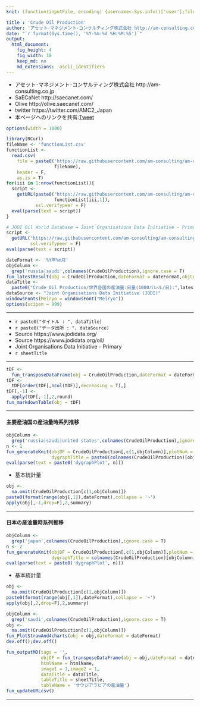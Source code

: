 ```yaml
---
knit: (function(inputFile, encoding) {username<-Sys.info()['user'];fileName<-'defaultPath.csv';pathToFile <-paste0('C:/Users/', username,'/Desktop/pathToCSV/');setwd(pathToFile);buf0<-read.csv(fileName,header = F,skip = 0,stringsAsFactor = F,check.names = F,fileEncoding = 'utf-8');timeStamp<-format(Sys.time(),'%Y%m%d%H%M%S');htmlName<-'CrudeOilProduction';rmarkdown::render(inputFile, encoding = encoding, output_file = paste0('C:/Users/',username,buf0[2,1],'charts/','am-consulting.co.jp-',htmlName,'.html')) })

title : 'Crude Oil Production'
author: 'アセット･マネジメント･コンサルティング株式会社 http://am-consulting.co.jp'
date: "`r format(Sys.time(), '%Y-%m-%d %H:%M:%S')`"
output: 
  html_document:
    fig_height: 4
    fig_width: 10
    keep_md: no
    md_extensions: -ascii_identifiers 
---
```

<link href="http://knowledgevault.saecanet.com/components/rmarkdown-html.css" rel="stylesheet">
<script src="http://knowledgevault.saecanet.com/components/JavascriptCode.js"></script>
<style>.main-container {max-width : 1000px;}</style>

- アセット･マネジメント･コンサルティング株式会社 http://am-consulting.co.jp
- SaECaNet http://saecanet.com/
- Olive http://olive.saecanet.com/
- twitter https://twitter.com/AMC2_Japan
- 本ページへのリンクを共有:<a href="https://twitter.com/share" class="twitter-share-button" data-via="AMC2_Japan" data-size="large">Tweet</a> <script>!function(d,s,id){var js,fjs=d.getElementsByTagName(s)[0],p=/^http:/.test(d.location)?'http':'https';if(!d.getElementById(id)){js=d.createElement(s);js.id=id;js.src=p+'://platform.twitter.com/widgets.js';fjs.parentNode.insertBefore(js,fjs);}}(document, 'script', 'twitter-wjs');</script>

```r
options(width = 1000)
```

```r
library(RCurl)
fileName <- 'functionList.csv'
functionList <-
  read.csv(
    file = paste0('https://raw.githubusercontent.com/am-consulting/am-consulting.github.io/master/csv/',
                  fileName),
    header = F,
    as.is = T)
for(iii in 1:nrow(functionList)){
  script <- 
    getURL(paste0("https://raw.githubusercontent.com/am-consulting/am-consulting.github.io/master/", 
                  functionList[iii,1]),
           ssl.verifypeer = F)
  eval(parse(text = script))
}
```

```r
# JODI Oil World Database → Joint Organisations Data Initiative - Primary (all data) → TIME → ×で全てのチェックを外す → Fromで期間指定 → Search → チェック → Show Table
script <-
  getURL("https://raw.githubusercontent.com/am-consulting/am-consulting.github.io/master/importCrudeOilProduction.r",
         ssl.verifypeer = F)
eval(parse(text = script))
```

```r
dateFormat <- '%Y年%m月'
objColumn <-
  grep('russia|saudi',colnames(CrudeOilProduction),ignore.case = T)
fun_latestResult(obj = CrudeOilProduction,dateFormat = dateFormat,objColumn = objColumn)
dataTitle <- 
  paste0("Crude Oil Production/世界各国の産油量:日量(1000バレル/日):",latestResult)
dataSource <- "Joint Organisations Data Initiative (JODI)"
windowsFonts(Meiryo = windowsFont("Meiryo"))
options(scipen = 999)
```

***

- `r paste0("タイトル : ", dataTitle)`
- `r paste0("データ出所 : ", dataSource)`
- Source https://www.jodidata.org/
- Source https://www.jodidata.org/oil/
- Joint Organisations Data Initiative - Primary
- `r sheetTitle`

***

```r
tDF <-
  fun_transposeDataFrame(obj = CrudeOilProduction,dateFormat = dateFormat,colName = 'Country',tailN = 6)
tDF <-
  tDF[order(tDF[,ncol(tDF)],decreasing = T),]
tDF[,-1] <-
  apply(tDF[,-1],2,round)
fun_markdownTable(obj = tDF)
```

***
#### 主要産油国の産油量時系列推移

```r
objColumn <-
  grep('russia|saudi|united states',colnames(CrudeOilProduction),ignore.case = T)
n <- 1
fun_generateKnit(objDF = CrudeOilProduction[,c(1,objColumn)],plotNum = n,group = 0,
                 dygraphTitle = paste0(colnames(CrudeOilProduction)[objColumn],collapse = '×'))
eval(parse(text = paste0('dygraphPlot', n)))
```

- 基本統計量

```r
obj <-
  na.omit(CrudeOilProduction[c(1,objColumn)])
paste0(format(range(obj[,1]),dateFormat),collapse = '~')
apply(obj[,-1,drop=F],2,summary)
```

***
#### 日本の産油量時系列推移

```r
objColumn <-
  grep('japan',colnames(CrudeOilProduction),ignore.case = T)
n <- 2
fun_generateKnit(objDF = CrudeOilProduction[,c(1,objColumn)],plotNum = n,group = 0,quantiles = 2,
                 dygraphTitle = colnames(CrudeOilProduction)[objColumn])
eval(parse(text = paste0('dygraphPlot', n)))
```

- 基本統計量

```r
obj <-
  na.omit(CrudeOilProduction[c(1,objColumn)])
paste0(format(range(obj[,1]),dateFormat),collapse = '~')
apply(obj[,2,drop=F],2,summary)
```

```r
objColumn <-
  grep('saudi',colnames(CrudeOilProduction),ignore.case = T)
obj <-
  na.omit(CrudeOilProduction[c(1,objColumn)])
fun_PlotStrawAnd4charts(obj = obj,dateFormat = dateFormat)
dev.off();dev.off()
```

```r
fun_outputMD(tags = '',
             objDF = fun_transposeDataFrame(obj = obj,dateFormat = dateFormat,colName = 'Country'),
             htmlName = htmlName,
             image1 = 1,image2 = 1,
             dataTitle = dataTitle,
             tableTitle = sheetTitle,
             tableName = 'サウジアラビアの産油量')
fun_updateURLcsv()
```

***
<script>MakeNegative();</script>
<script>
  (function(i,s,o,g,r,a,m){i['GoogleAnalyticsObject']=r;i[r]=i[r]||function(){
  (i[r].q=i[r].q||[]).push(arguments)},i[r].l=1*new Date();a=s.createElement(o),
  m=s.getElementsByTagName(o)[0];a.async=1;a.src=g;m.parentNode.insertBefore(a,m)
  })(window,document,'script','https://www.google-analytics.com/analytics.js','ga');

  ga('create', 'UA-3077339-5', 'auto');
  ga('send', 'pageview');

</script>
